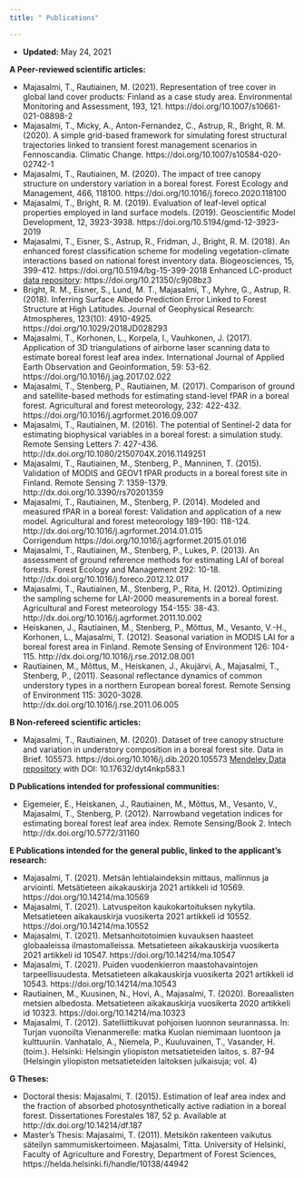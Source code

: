 ---
title: " Publications"

---
- __Updated:__ May 24, 2021

__A Peer-reviewed scientific articles:__

-    Majasalmi, T., Rautiainen, M. (2021). Representation of tree cover in global land cover products:
Finland as a case study area. Environmental Monitoring and Assessment, 193, 121. https://doi.org/10.1007/s10661-021-08898-2
-   Majasalmi, T., Micky, A., Anton-Fernandez, C., Astrup, R., Bright, R. M. (2020). A simple grid-based framework for simulating forest structural trajectories linked to transient forest management scenarios in Fennoscandia. Climatic Change. https://doi.org/10.1007/s10584-020-02742-1 
-   Majasalmi, T., Rautiainen, M. (2020). The impact of tree canopy structure on understory variation in a boreal forest. Forest Ecology and Management, 466, 118100. https://doi.org/10.1016/j.foreco.2020.118100
-   Majasalmi, T., Bright, R. M. (2019). Evaluation of leaf-level optical properties employed in land surface models. (2019). Geoscientific Model Development, 12, 3923-3938. https://doi.org/10.5194/gmd-12-3923-2019 
-   Majasalmi, T., Eisner, S., Astrup, R., Fridman, J., Bright, R. M. (2018). An enhanced forest classification scheme for modeling vegetation-climate interactions based on national forest inventory data. Biogeosciences, 15, 399-412. https://doi.org/10.5194/bg-15-399-2018 
Enhanced LC-product [data repository](https://doi.org/10.21350/c9j08bz3): https://doi.org/10.21350/c9j08bz3 
-   Bright, R. M., Eisner, S., Lund, M. T., Majasalmi, T., Myhre, G., Astrup, R. (2018). Inferring Surface Albedo Prediction Error Linked to Forest Structure at High Latitudes. Journal of Geophysical Research: Atmospheres, 123(10): 4910-4925. https://doi.org/10.1029/2018JD028293 
-   Majasalmi, T., Korhonen, L., Korpela, I., Vauhkonen, J. (2017). Application of 3D triangulations of airborne laser scanning data to estimate boreal forest leaf area index. International Journal of Applied Earth Observation and Geoinformation, 59: 53-62. https://doi.org/10.1016/j.jag.2017.02.022 
-   Majasalmi, T., Stenberg, P., Rautiainen, M. (2017). Comparison of ground and satellite-based methods for estimating stand-level fPAR in a boreal forest. Agricultural and forest meteorology, 232: 422-432. https://doi.org/10.1016/j.agrformet.2016.09.007 
-   Majasalmi, T., Rautiainen, M. (2016). The potential of Sentinel-2 data for estimating biophysical variables in a boreal forest: a simulation study. Remote Sensing Letters 7: 427-436. http://dx.doi.org/10.1080/2150704X.2016.1149251
-   Majasalmi, T., Rautiainen, M., Stenberg, P., Manninen, T. (2015). Validation of MODIS and GEOV1 fPAR products in a boreal forest site in Finland. Remote Sensing 7: 1359-1379.  http://dx.doi.org/10.3390/rs70201359 
-   Majasalmi, T., Rautiainen, M., Stenberg, P. (2014). Modeled and measured fPAR in a boreal forest: Validation and application of a new model. Agricultural and forest meteorology 189-190: 118-124. http://dx.doi.org/10.1016/j.agrformet.2014.01.015  
Corrigendum https://doi.org/10.1016/j.agrformet.2015.01.016 
-   Majasalmi, T., Rautiainen, M., Stenberg, P., Lukes, P. (2013). An assessment of ground reference methods for estimating LAI of boreal forests. Forest Ecology and Management 292: 10-18. http://dx.doi.org/10.1016/j.foreco.2012.12.017 
-   Majasalmi, T., Rautiainen, M., Stenberg, P., Rita, H. (2012). Optimizing the sampling scheme for LAI-2000 measurements in a boreal forest. Agricultural and Forest meteorology 154-155: 38-43. http://dx.doi.org/10.1016/j.agrformet.2011.10.002 
-   Heiskanen, J., Rautiainen, M., Stenberg, P., Mõttus, M., Vesanto, V.-H., Korhonen, L., Majasalmi, T. (2012). Seasonal variation in MODIS LAI for a boreal forest area in Finland. Remote Sensing of Environment 126: 104-115. http://dx.doi.org/10.1016/j.rse.2012.08.001  
-  Rautiainen, M., Mõttus, M., Heiskanen, J., Akujärvi, A., Majasalmi, T., Stenberg, P., (2011). Seasonal reflectance dynamics of common understory types in a northern European boreal forest. Remote Sensing of Environment 115: 3020-3028. http://dx.doi.org/10.1016/j.rse.2011.06.005 

__B Non-refereed scientific articles:__

-   Majasalmi, T., Rautiainen, M. (2020). Dataset of tree canopy structure and variation in understory composition in a boreal forest site. Data in Brief. 105573. https://doi.org/10.1016/j.dib.2020.105573 [Mendeley Data repository](https://doi.org/10.17632/dyt4nkp583.1) with DOI: 10.17632/dyt4nkp583.1 

__D Publications intended for professional communities:__

-   Eigemeier, E., Heiskanen, J., Rautiainen, M., Mõttus, M., Vesanto, V., Majasalmi, T., Stenberg, P. (2012). Narrowband vegetation indices for estimating boreal forest leaf area index. Remote Sensing/Book 2. Intech http://dx.doi.org/10.5772/31160 


__E Publications intended for the general public, linked to the applicant’s research:__

-   Majasalmi, T. (2021). Metsän lehtialaindeksin mittaus, mallinnus ja arviointi. Metsätieteen aikakauskirja 2021 artikkeli id 10569. https://doi.org/10.14214/ma.10569
-   Majasalmi, T. (2021). Latvuspeiton kaukokartoituksen nykytila. Metsatieteen aikakauskirja vuosikerta 2021 artikkeli id 10552. https://doi.org/10.14214/ma.10552
-   Majasalmi, T. (2021). Metsanhoitotoimien kuvauksen haasteet globaaleissa ilmastomalleissa. Metsatieteen aikakauskirja vuosikerta 2021 artikkeli id 10547. https://doi.org/10.14214/ma.10547
-   Majasalmi, T. (2021). Puiden vuodenkierron maastohavaintojen tarpeellisuudesta. Metsatieteen aikakauskirja vuosikerta 2021 artikkeli id 10543. https://doi.org/10.14214/ma.10543
-   Rautiainen, M., Kuusinen, N., Hovi, A., Majasalmi, T. (2020). Boreaalisten metsien albedosta. Metsatieteen aikakauskirja vuosikerta 2020 artikkeli id 10323. https://doi.org/10.14214/ma.10323
-   Majasalmi, T. (2012). Satelliittikuvat pohjoisen luonnon seurannassa. In: Turjan vuonoilta Vienanmerelle: matka Kuolan niemimaan luontoon ja kulttuuriin. Vanhatalo, A., Niemela, P., Kuuluvainen, T., Vasander, H. (toim.). Helsinki: Helsingin yliopiston metsatieteiden laitos, s. 87-94 (Helsingin yliopiston metsatieteiden laitoksen julkaisuja; vol. 4)

__G Theses:__

-   Doctoral thesis: Majasalmi, T. (2015). Estimation of leaf area index and the fraction of absorbed photosynthetically active radiation in a boreal forest. Dissertationes Forestales 187, 52 p. Available at http://dx.doi.org/10.14214/df.187   
-  Master's Thesis: Majasalmi, T. (2011). Metsikön rakenteen vaikutus säteilyn sammumiskertoimeen. Majasalmi, Titta. University of Helsinki, Faculty of Agriculture and Forestry, Department of Forest Sciences, https://helda.helsinki.fi/handle/10138/44942 

